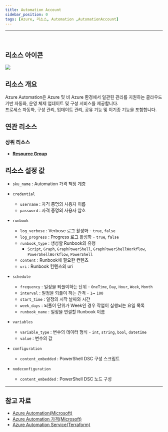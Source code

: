 ```yaml
---
title: Automation Account
sidebar_position: 0
tags: [Azure, 리소스, Automation ,AutomationAccount]
---
```







<hr />
<br />

## 리소스 아이콘
<img src={icon} />

## 리소스 개요
Azure Automation은 Azure 및 비 Azure 환경에서 일관된 관리를 지원하는 클라우드 기반 자동화, 운영 체제 업데이트 및 구성 서비스를 제공합니다.   
프로세스 자동화, 구성 관리, 업데이트 관리, 공유 기능 및 이기종 기능을 포함합니다.

## 연관 리소스
### 상위 리소스
- [**Resource Group**](https://docs.cstudio.app/docs/resource/azure/Base/ResourceGroup)


## 리소스 설정 값
- ```sku_name``` : Automation 가격 책정 계층


- ```credential```
    - ```username``` : 자격 증명의 사용자 이름
    - ```password``` : 자격 증명의 사용자 암호


- ```runbook```
    - ```log_verbose``` : Verbose 로그 활성화 - ```true```, ```false```
    - ```log_progress``` : Progress 로그 활성화 - ```true```, ```false```
    - ```runbook_type``` : 생성할 Runbook의 유형 
        + ```Script```, ```Graph```, ```GraphPowerShell```, ```GraphPowerShellWorkflow```, ```PowerShellWorkflow```, ```PowerShell```
    - ```content``` : Runbook에 필요한 컨텐츠 
    - ```uri``` : Runbook 컨텐츠의 uri
    


- ```schedule```
    -  ```frequency``` : 일정을 되풀이하는 단위 - ```OneTime```, ```Day```, ```Hour```, ```Week```, ```Month```
    -  ```interval``` : 일정을 되풀이 하는 간격 - ```1```~ ```100```
    -  ```start_time``` : 일정의 시작 날짜와 시간 
    -  ```week_days``` : 되풀이 단위가 Week인 경우 작업이 실행되는 요일 목록
    -  ```runbook_name``` : 일정을 연결할 Runbook 이름 
   

- ```variables```
    -  ```variable_type``` : 변수의 데이터 형식 - ```int```, ```string```, ```bool```, ```datetime```
    -  ```value``` : 변수의 값 


- ```configuration```
    -  ```content_embedded``` : PowerShell DSC 구성 스크립트


- ```nodeconfiguration```
    -  ```content_embedded``` : PowerShell DSC 노드 구성

<hr />

## 참고 자료
- [Azure Automation(Microsoft)](https://learn.microsoft.com/ko-kr/azure/automation/overview)
- [Azure Automation 가격(Microsoft)](https://azure.microsoft.com/en-us/pricing/details/automation/)
- [Azure Automation Service(Terraform)](https://registry.terraform.io/providers/hashicorp/azurerm/latest/docs/resources/automation_account)